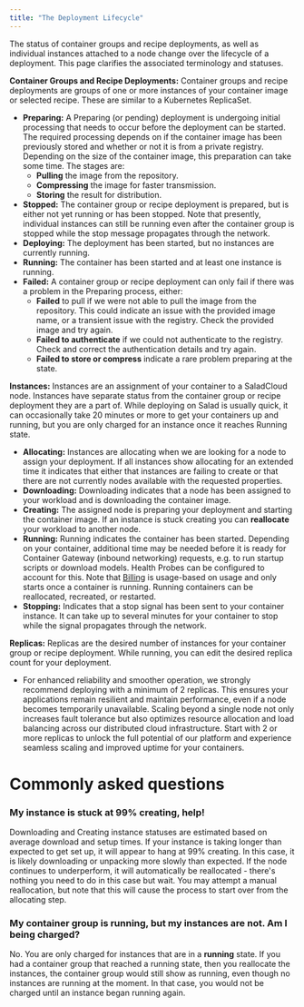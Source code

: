 ```yaml
---
title: "The Deployment Lifecycle"
---
```


The status of container groups and recipe deployments, as well as individual instances attached to a node change over the lifecycle of a deployment. This page clarifies the associated terminology and statuses.

**Container Groups and Recipe Deployments:** Container groups and recipe deployments are groups of one or more instances of your container image or selected recipe. These are similar to a Kubernetes ReplicaSet.

- **Preparing:** A Preparing (or pending) deployment is undergoing initial processing that needs to occur before the deployment can be started. The required processing depends on if the container image has been previously stored and whether or not it is from a private registry. Depending on the size of the container image, this preparation can take some time. The stages are:
  - **Pulling** the image from the repository.
  - **Compressing** the image for faster transmission.
  - **Storing** the result for distribution.
- **Stopped:** The container group or recipe deployment is prepared, but is either not yet running or has been stopped. Note that presently, individual instances can still be running even after the container group is stopped while the stop message propagates through the network.
- **Deploying:** The deployment has been started, but no instances are currently running.
- **Running:** The container has been started and at least one instance is running.
- **Failed:** A container group or recipe deployment can only fail if there was a problem in the Preparing process, either:
  - **Failed** to pull if we were not able to pull the image from the repository. This could indicate an issue with the provided image name, or a transient issue with the registry. Check the provided image and try again.
  - **Failed to authenticate** if we could not authenticate to the registry. Check and correct the authentication details and try again.
  - **Failed to store or compress** indicate a rare problem preparing at the state.

**Instances:** Instances are an assignment of your container to a SaladCloud node. Instances have separate status from the container group or recipe deployment they are a part of. While deploying on Salad is usually quick, it can occasionally take 20 minutes or more to get your containers up and running, but you are only charged for an instance once it reaches Running state.

- **Allocating:** Instances are allocating when we are looking for a node to assign your deployment. If all instances show allocating for an extended time it indicates that either that instances are failing to create or that there are not currently nodes available with the requested properties.
- **Downloading:** Downloading indicates that a node has been assigned to your workload and is downloading the container image.
- **Creating:** The assigned node is preparing your deployment and starting the container image. If an instance is stuck creating you can **reallocate** your workload to another node.
- **Running:** Running indicates the container has been started. Depending on your container, additional time may be needed before it is ready for Container Gateway (inbound networking) requests, e.g. to run startup scripts or download models. Health Probes can be configured to account for this. Note that [Billing](/container-engine/billing) is usage-based on usage and only starts once a container is running. Running containers can be reallocated, recreated, or restarted.
- **Stopping:** Indicates that a stop signal has been sent to your container instance. It can take up to several minutes for your container to stop while the signal propagates through the network.

**Replicas:** Replicas are the desired number of instances for your container group or recipe deployment. While running, you can edit the desired replica count for your deployment.

- For enhanced reliability and smoother operation, we strongly recommend deploying with a minimum of 2 replicas. This ensures your applications remain resilient and maintain performance, even if a node becomes temporarily unavailable. Scaling beyond a single node not only increases fault tolerance but also optimizes resource allocation and load balancing across our distributed cloud infrastructure. Start with 2 or more replicas to unlock the full potential of our platform and experience seamless scaling and improved uptime for your containers.

# Commonly asked questions

### My instance is stuck at 99% creating, help!

Downloading and Creating instance statuses are estimated based on average download and setup times. If your instance is taking longer than expected to get set up, it will appear to hang at 99% creating. In this case, it is likely downloading or unpacking more slowly than expected. If the node continues to underperform, it will automatically be reallocated - there's nothing you need to do in this case but wait. You may attempt a manual reallocation, but note that this will cause the process to start over from the allocating step.

### My container group is running, but my instances are not. Am I being charged?

No. You are only charged for instances that are in a **running** state. If you had a container group that reached a running state, then you reallocate the instances, the container group would still show as running, even though no instances are running at the moment. In that case, you would not be charged until an instance began running again.

